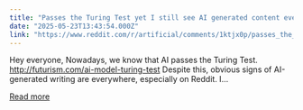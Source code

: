 ```yaml
---
title: "Passes the Turing Test yet I still see AI generated content everywhere?"
date: "2025-05-23T13:43:54.000Z"
link: "https://www.reddit.com/r/artificial/comments/1ktjx0p/passes_the_turing_test_yet_i_still_see_ai/"
---
```


Hey everyone,
 Nowadays, we know that AI passes the Turing Test. 
 http://futurism.com/ai-model-turing-test
 Despite this, obvious signs of AI-generated writing are everywhere, especially on Reddit. I...

[Read more](https://www.reddit.com/r/artificial/comments/1ktjx0p/passes_the_turing_test_yet_i_still_see_ai/)
